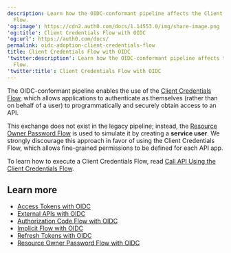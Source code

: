```yaml
---
description: Learn how the OIDC-conformant pipeline affects the Client Credentials
  Flow.
'og:image': https://cdn2.auth0.com/docs/1.14553.0/img/share-image.png
'og:title': Client Credentials Flow with OIDC
'og:url': https://auth0.com/docs/
permalink: oidc-adoption-client-credentials-flow
title: Client Credentials Flow with OIDC
'twitter:description': Learn how the OIDC-conformant pipeline affects the Client Credentials
  Flow.
'twitter:title': Client Credentials Flow with OIDC
---
```

The OIDC-conformant pipeline enables the use of the [Client Credentials Flow](/get-started/authentication-and-authorization-flow/client-credentials-flow), which allows applications to authenticate as themselves (rather than on behalf of a user) to programmatically and securely obtain access to an API.

This exchange does not exist in the legacy pipeline; instead, the [Resource Owner Password Flow](/get-started/authentication-and-authorization-flow/resource-owner-password-flow) is used to simulate it by creating a **service user**. We strongly discourage this approach in favor of using the Client Credentials Flow, which allows fine-grained permissions to be defined for each API app.

To learn how to execute a Client Credentials Flow, read [Call API Using the Client Credentials Flow](/get-started/authentication-and-authorization-flow/client-credentials-flow/call-your-api-using-the-client-credentials-flow).

## Learn more

* [Access Tokens with OIDC](/authenticate/login/oidc-conformant-authentication/oidc-adoption-access-tokens)
* [External APIs with OIDC](/authenticate/login/oidc-conformant-authentication/oidc-adoption-apis)
* [Authorization Code Flow with OIDC](/authenticate/login/oidc-conformant-authentication/oidc-adoption-auth-code-flow)
* [Implicit Flow with OIDC](/authenticate/login/oidc-conformant-authentication/oidc-adoption-implicit-flow)
* [Refresh Tokens with OIDC](/authenticate/login/oidc-conformant-authentication/oidc-adoption-refresh-tokens)
* [Resource Owner Password Flow with OIDC](/authenticate/login/oidc-conformant-authentication/oidc-adoption-rop-flow)